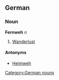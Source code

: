 ==German==
===Noun===
'''Fernweh''' ''n''
#[[wanderlust|Wanderlust]]

====Antonyms====
*[[Heimweh]]

[[Category:German nouns]]